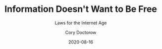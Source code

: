 ---
date: 2020-08-16
title: "Information Doesn't Want to Be Free"
subtitle: 'Laws for the Internet Age'
author: 'Cory Doctorow'
published: true
cover: './informationfree.jpg'
type: ['antibook']
url: 'https://www.librarything.com/work/15310340'
---